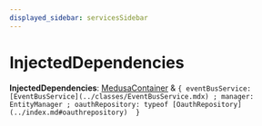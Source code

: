 ```yaml
---
displayed_sidebar: servicesSidebar
---
```



# InjectedDependencies

 **InjectedDependencies**: [MedusaContainer](MedusaContainer.mdx) & ``{ eventBusService: [EventBusService](../classes/EventBusService.mdx) ; manager: EntityManager ; oauthRepository: typeof [OauthRepository](../index.md#oauthrepository)  }``

